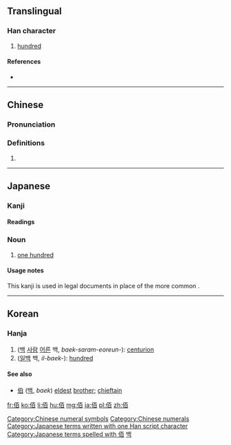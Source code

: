 {{also|百}}
==Translingual==

===Han character===
{{Han char|rn=9|rad=人|as=06|sn=8|four=21260|canj=OMA|ids=⿰亻百}}

# [[hundred]]

====References====
* {{Han ref|kx=0100.140|dkj=00553|dj=0212.090|hdz=10146.030|uh=4F70|ud=20336|bh=A8D5|bd=43221}}

[[Category:Chinese numeral symbols]]
[[Category:Chinese numerals]]

----

==Chinese==
{{zh-forms}}

===Pronunciation===
{{zh-pron
|m=bǎi
|c=baak3
|mc=y
|oc=y
|ma=
|cat=num
}}

===Definitions===
# {{rfdef|lang=zh}}

----

==Japanese==

===Kanji===
{{ja-kanji|grade=9|rs=人06}}

====Readings====
{{ja-readings
|goon=[[びゃく]] (byaku)
|kanon=[[はく]] (haku)
|kanyoon=[[ひゃく]] (hyaku)
|kun=[[おさ]] (osa)
}}

===Noun===
{{ja-noun|はく}} 

# {{context|legal|lang=ja|sort=はく}} [[one hundred]]

====Usage notes====
This kanji is used in legal documents in place of the more common {{ja-l|百}}.

[[Category:Japanese terms written with one Han script character]]
[[Category:Japanese terms spelled with 佰]]

----

==Korean==

===Hanja===
{{ko-hanja|hangeul=백|rv=baek|mr=paek}}

# ([[백]] [[사람]] [[어른]] 백, ''baek-saram-eoreun-''): [[centurion]] 
# ([[일]][[백]] 백, ''il-baek-''): [[hundred]] 

====See also====
* [[伯]] ([[백]], ''baek'') [[eldest]] [[brother]]; [[chieftain]] 

[[Category:Hanja readings|백]]

[[fr:佰]]
[[ko:佰]]
[[li:佰]]
[[hu:佰]]
[[mg:佰]]
[[ja:佰]]
[[pl:佰]]
[[zh:佰]]